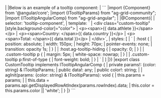 <framework-specific-section frameworks="angular">
|
|Below is an example of a tooltip component:
|
</framework-specific-section>

<framework-specific-section frameworks="angular">
```
|import {Component} from '@angular/core';
|import {ITooltipParams} from "ag-grid-community";
|import {ITooltipAngularComp} from "ag-grid-angular";
|
|@Component({
|    selector: 'tooltip-component',
|    template: `
|      &lt;div class="custom-tooltip" [style.background-color]="color">
|          &lt;p>&lt;span>{{ data.athlete }}&lt;/span>&lt;/p>
|          &lt;p>&lt;span>Country: &lt;/span>{{ data.country }}&lt;/p>
|          &lt;p>&lt;span>Total: &lt;/span>{{ data.total }}&lt;/p>
|      &lt;/div>`,
|    styles: [
|        `
|            :host {
|                position: absolute;
|                width: 150px;
|                height: 70px;
|                pointer-events: none;
|                transition: opacity 1s;
|            }
|
|            :host.ag-tooltip-hiding {
|                opacity: 0;
|            }
|
|            .custom-tooltip p {
|                margin: 5px;
|                white-space: nowrap;
|            }
|
|            .custom-tooltip p:first-of-type {
|                font-weight: bold;
|            }
|        `
|    ]
|})
|export class CustomTooltip implements ITooltipAngularComp {
|    private params!: {color: string} & ITooltipParams;
|    public data!: any;
|    public color!: string;
|
|    agInit(params: {color: string} & ITooltipParams): void {
|        this.params = params;
|
|        this.data = params.api.getDisplayedRowAtIndex(params.rowIndex).data;
|        this.color = this.params.color || 'white';
|    }
|}
```
</framework-specific-section>
